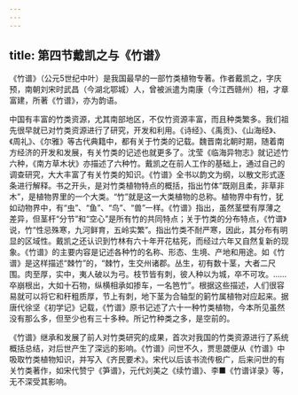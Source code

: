 ```yaml
---
---
---
```

title: 第四节戴凯之与《竹谱》
---



《竹谱》（公元5世纪中叶）是我国最早的一部竹类植物专著。作者戴凯之，字庆预，南朝刘宋时武昌（今湖北鄂城）人，曾被派遣为南康（今江西赣州）相，才章富建，所著《竹谱》，亦为韵语。

中国有丰富的竹类资源，尤其南部地区，不仅竹资源丰富，而且种类繁多。我们祖先很早就已对竹类资源进行了研究，开发和利用。《诗经》、《禹贡》、《山海经》、《周礼》、《尔雅》等古代典籍中，都有关于竹类的记载。魏晋南北朝时期，随着南方经济的开发和发展，有关竹类的记述也就更多了。沈莹《临海异物志》就记述竹六种，《南方草木状》亦描述了六种竹。戴凯之在前人工作的基础上，通过自己的调查研究，大大丰富了有关竹类的知识。《竹谱》全书以韵文为纲，以散文形式逐条进行解释。书之开头，是对竹类植物特点的概括，指出竹体“既刚且柔，非草非木”，是植物界里的一个大类。“竹”就是这一大类植物的总称。植物界中有竹，犹如动物界中，有“虫”、“鱼”、“鸟”、“兽”一样。《竹谱》指出，虽然茎壁有厚薄之差异，但茎杆“分节”和“空心”是所有竹的共同特点；关于竹类的分布特点，《竹谱》说，竹“性忌殊寒，九河鲜育，五岭实繁”。指出竹类不耐严寒，因此，其分布有明显的区域性。戴凯之还认识到竹林有六十年开花枯死，而经过六年又自然复新的现象。《竹谱》的主要内容是记述各种竹的名称、形态、生境、产地和用途。如《竹谱》是这样描述“棘竹”的，“棘竹，生交州诸郡。丛生，初有数十茎，大者二尺围。肉至厚，实中，夷人破以为弓。枝节皆有刺，彼人种以为城，卒不可攻。……卒崩根出，大如十石物，纵横相承如掺车，一名笆竹”。根据这些描述，人们很容易就可以将它和秆粗质厚，节上有刺，地下茎为合轴型的箣竹属植物对应起来。据唐代徐坚《初学记》记载，《竹谱》原书记述了六十一种竹类植物，今本所见虽然没有那么多，但至少也有三十多种。所记竹种类之多，是空前的。

《竹谱》继承和发展了前人对竹类研究的成果，首次对我国的竹类资源进行了系统概括总结，对后世产生了深远的影响。《竹谱》问世不久，贾思勰便从《竹谱》中吸取竹类植物知识，并写入《齐民要术》。宋代以后该书流传极广，后来问世的有关竹类著作，如宋代赞宁《笋谱》，元代刘美之《续竹谱》、李■《竹谱详录》等，无不深受其影响。